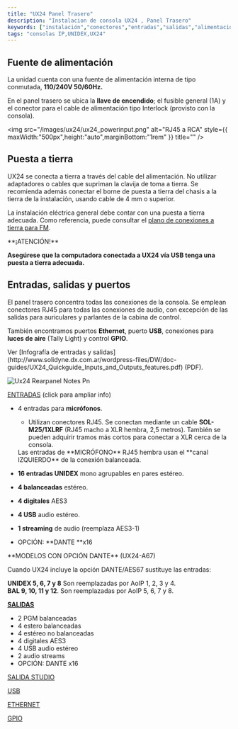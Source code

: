 ```yaml
---
title: "UX24 Panel Trasero"
description: "Instalacion de consola UX24 , Panel Trasero"
keywords: ["instalación","conectores","entradas","salidas","alimentación","conexiones"]
tags: "consolas IP,UNIDEX,UX24"
---
```


## Fuente de alimentación

La unidad cuenta con una fuente de alimentación interna de tipo conmutada, **110/240V 50/60Hz.**

En el panel trasero se ubica la **llave de encendido**; el fusible general (1A) y el conector para el cable de alimentación tipo Interlock (provisto con la consola).

<img
  src="/images/ux24/ux24_powerinput.png"
  alt="RJ45 a RCA"
  style={{ maxWidth:"500px",height:"auto",marginBottom:"1rem" }}
  title=""
/>

## Puesta a tierra

UX24 se conecta a tierra a través del cable del alimentación. No utilizar adaptadores o cables que supriman la clavija de toma a tierra. Se recomienda además conectar el borne de puesta a tierra del chasis a la tierra de la instalación, usando cable de 4 mm o superior.

La instalación eléctrica general debe contar con una puesta a tierra adecuada. Como referencia, puede consultar el [plano de conexiones a tierra para FM](/es/puesta-a-tierra).

<Danger>
  **¡ATENCIÓN!**

  **Asegúrese que la computadora conectada a UX24 vía USB tenga una puesta a tierra adecuada.**
</Danger>

## Entradas, salidas y puertos

El panel trasero concentra todas las conexiones de la consola. Se emplean conectores RJ45 para todas las conexiones de audio, con excepción de las salidas para auriculares y parlantes de la cabina de control.

También encontramos puertos **Ethernet**, puerto **USB**, conexiones para **luces de aire** (Tally Light) y control **GPIO**.

<Note>
  Ver [Infografía de entradas y salidas](http://www.solidyne.dx.com.ar/wordpress-files/DW/doc-guides/UX24_Quickguide_Inputs_and_Outputs_features.pdf) (PDF).
</Note>

![Ux24 Rearpanel Notes Pn](/images/ux24/ux24_rearpanel_notes.png)

<Icon icon="arrow-right-to-line" iconType="solid" color="#008dff" size={22} />  [ENTRADAS](/es/unidex/instalacion-entradas) (click para ampliar info)

- 4 entradas para **micrófonos**.
  - Utilizan conectores RJ45. Se conectan mediante un cable **SOL-M25/1XLRF** (RJ45 macho a XLR hembra, 2,5 metros). También se pueden adquirir tramos más cortos para conectar a XLR cerca de la consola.

  <Info>
    Las entradas de **MICRÓFONO** RJ45 hembra usan el **canal IZQUIERDO** de la conexión balanceada.
  </Info>
- **16 entradas UNIDEX** mono agrupables en pares estéreo.
- **4 balanceadas** estéreo.
- **4 digitales** AES3
- **4 USB** audio estéreo.
- **1 streaming** de audio (reemplaza AES3-1)
- OPCIÓN: \*\*DANTE \*\*x16

<Note>
  **MODELOS CON OPCIÓN DANTE** (UX24-A67)

  Cuando UX24 incluye la opción DANTE/AES67 sustituye las entradas:

  **UNIDEX 5, 6, 7 y 8**   Son reemplazadas por AoIP 1, 2, 3 y 4.\
  **BAL 9, 10, 11 y 12**.   Son reemplazadas por AoIP 5, 6, 7 y 8.
</Note>

<Icon icon="arrow-left-from-line" iconType="solid" color="#00860b" size={22} />  [**SALIDAS**](/es/unidex/instalacion-salidas)

- 2 PGM balanceadas
- 4 estero balanceadas
- 4 estéreo no balanceadas
- 4 digitales AES3
- 4 USB audio estéreo
- 2 audio streams
- OPCIÓN: DANTE x16

<Icon icon="arrow-left-from-line" iconType="solid" color="#00860b" size={22} />  [SALIDA STUDIO](/es/unidex/instalacion-cableado_monitoreo)

<Icon icon="usb-drive" iconType="solid" color="#008dff" size={24} />  [USB](/es/unidex/instalacion-usb)

<Icon icon="network-wired" iconType="solid" color="#ffc044" size={23} />  [ETHERNET](/es/unidex/instalacion-red)

<Icon icon="arrow-down-arrow-up" color="#ffc044" size={24} />  [GPIO](/es/unidex/instalacion-gpio)
